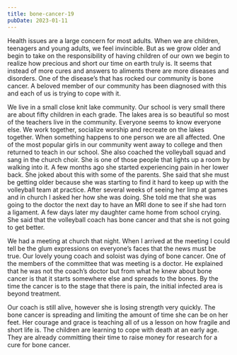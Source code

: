 ```yaml
---
title: bone-cancer-19
pubDate: 2023-01-11
---
```


Health issues are a large concern for most adults. When we are children, teenagers and young adults, we feel invincible. But as we grow older and begin to take on the responsibility of having children of our own we begin to realize how precious and short our time on earth truly is. It seems that instead of more cures and answers to aliments there are more diseases and disorders. One of the disease’s that has rocked our community is bone cancer. A beloved member of our community has been diagnosed with this and each of us is trying to cope with it.

We live in a small close knit lake community. Our school is very small there are about fifty children in each grade. The lakes area is so beautiful so most of the teachers live in the community. Everyone seems to know everyone else. We work together, socialize worship and recreate on the lakes together. When something happens to one person we are all affected. One of the most popular girls in our community went away to college and then returned to teach in our school. She also coached the volleyball squad and sang in the church choir. She is one of those people that lights up a room by walking into it. A few months ago she started experiencing pain in her lower back. She joked about this with some of the parents. She said that she must be getting older because she was starting to find it hard to keep up with the volleyball team at practice. After several weeks of seeing her limp at games and in church I asked her how she was doing. She told me that she was going to the doctor the next day to have an MRI done to see if she had torn a ligament. A few days later my daughter came home from school crying. She said that the volleyball coach has bone cancer and that she is not going to get better.

We had a meeting at church that night. When I arrived at the meeting I could tell be the glum expressions on everyone’s faces that the news must be true. Our lovely young coach and soloist was dying of bone cancer. One of the members of the committee that was meeting is a doctor. He explained that he was not the coach’s doctor but from what he knew about bone cancer is that it starts somewhere else and spreads to the bones. By the time the cancer is to the stage that there is pain, the initial infected area is beyond treatment.

Our coach is still alive, however she is losing strength very quickly. The bone cancer is spreading and limiting the amount of time she can be on her feet. Her courage and grace is teaching all of us a lesson on how fragile and short life is. The children are learning to cope with death at an early age. They are already committing their time to raise money for research for a cure for bone cancer.